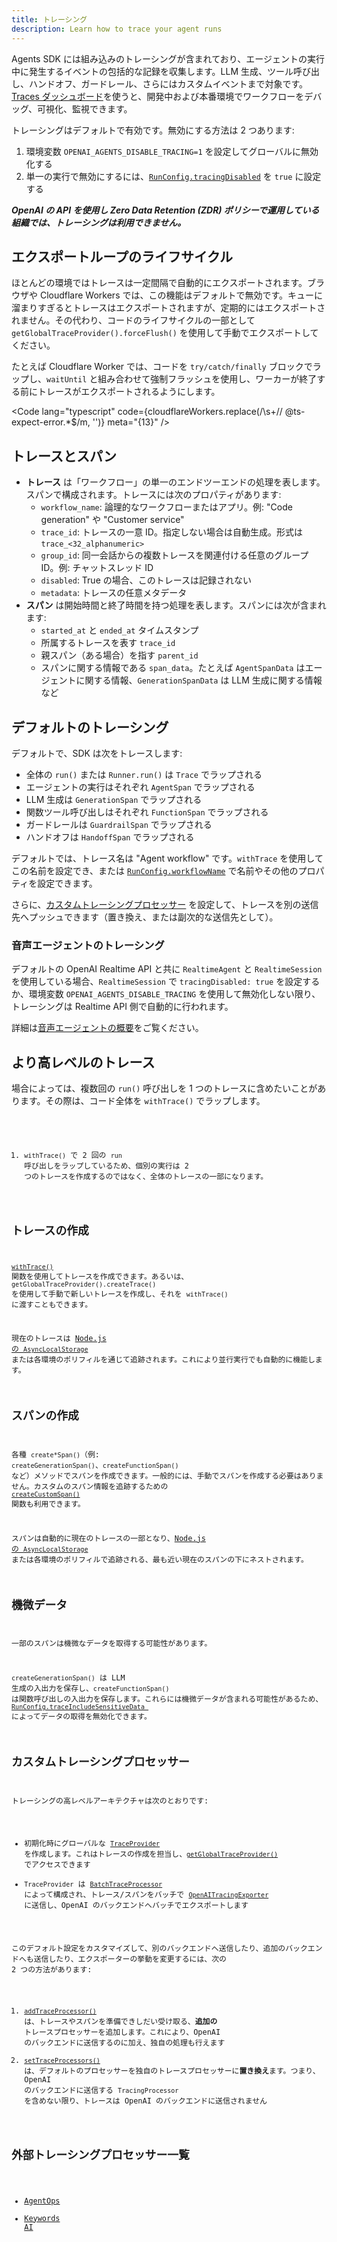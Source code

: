 ```yaml
---
title: トレーシング
description: Learn how to trace your agent runs
---
```



Agents SDK には組み込みのトレーシングが含まれており、エージェントの実行中に発生するイベントの包括的な記録を収集します。LLM 生成、ツール呼び出し、ハンドオフ、ガードレール、さらにはカスタムイベントまで対象です。[Traces ダッシュボード](https://platform.openai.com/traces)を使うと、開発中および本番環境でワークフローをデバッグ、可視化、監視できます。

<Aside type="note">

トレーシングはデフォルトで有効です。無効にする方法は 2 つあります:

1. 環境変数 `OPENAI_AGENTS_DISABLE_TRACING=1` を設定してグローバルに無効化する
2. 単一の実行で無効にするには、[`RunConfig.tracingDisabled`](/openai-agents-js/openai/agents-core/type-aliases/runconfig/#tracingdisabled) を `true` に設定する

**_OpenAI の API を使用し Zero Data Retention (ZDR) ポリシーで運用している組織では、トレーシングは利用できません。_**

</Aside>

## エクスポートループのライフサイクル

ほとんどの環境ではトレースは一定間隔で自動的にエクスポートされます。ブラウザや Cloudflare Workers では、この機能はデフォルトで無効です。キューに溜まりすぎるとトレースはエクスポートされますが、定期的にはエクスポートされません。その代わり、コードのライフサイクルの一部として `getGlobalTraceProvider().forceFlush()` を使用して手動でエクスポートしてください。

たとえば Cloudflare Worker では、コードを `try/catch/finally` ブロックでラップし、`waitUntil` と組み合わせて強制フラッシュを使用し、ワーカーが終了する前にトレースがエクスポートされるようにします。

<Code
  lang="typescript"
  code={cloudflareWorkers.replace(/\s+\/\/ @ts-expect-error.*$/m, '')}
  meta="{13}"
/>

## トレースとスパン

- **トレース** は「ワークフロー」の単一のエンドツーエンドの処理を表します。スパンで構成されます。トレースには次のプロパティがあります:
  - `workflow_name`: 論理的なワークフローまたはアプリ。例: "Code generation" や "Customer service"
  - `trace_id`: トレースの一意 ID。指定しない場合は自動生成。形式は `trace_<32_alphanumeric>`
  - `group_id`: 同一会話からの複数トレースを関連付ける任意のグループ ID。例: チャットスレッド ID
  - `disabled`: True の場合、このトレースは記録されない
  - `metadata`: トレースの任意メタデータ
- **スパン** は開始時間と終了時間を持つ処理を表します。スパンには次が含まれます:
  - `started_at` と `ended_at` タイムスタンプ
  - 所属するトレースを表す `trace_id`
  - 親スパン（ある場合）を指す `parent_id`
  - スパンに関する情報である `span_data`。たとえば `AgentSpanData` はエージェントに関する情報、`GenerationSpanData` は LLM 生成に関する情報など

## デフォルトのトレーシング

デフォルトで、SDK は次をトレースします:

- 全体の `run()` または `Runner.run()` は `Trace` でラップされる
- エージェントの実行はそれぞれ `AgentSpan` でラップされる
- LLM 生成は `GenerationSpan` でラップされる
- 関数ツール呼び出しはそれぞれ `FunctionSpan` でラップされる
- ガードレールは `GuardrailSpan` でラップされる
- ハンドオフは `HandoffSpan` でラップされる

デフォルトでは、トレース名は "Agent workflow" です。`withTrace` を使用してこの名前を設定でき、または [`RunConfig.workflowName`](/openai-agents-js/openai/agents-core/type-aliases/runconfig/#workflowname) で名前やその他のプロパティを設定できます。

さらに、[カスタムトレーシングプロセッサー](#custom-tracing-processors) を設定して、トレースを別の送信先へプッシュできます（置き換え、または副次的な送信先として）。

### 音声エージェントのトレーシング

デフォルトの OpenAI Realtime API と共に `RealtimeAgent` と `RealtimeSession` を使用している場合、`RealtimeSession` で `tracingDisabled: true` を設定するか、環境変数 `OPENAI_AGENTS_DISABLE_TRACING` を使用して無効化しない限り、トレーシングは Realtime API 側で自動的に行われます。

詳細は[音声エージェントの概要](/openai-agents-js/ja/guides/voice-agents)をご覧ください。

## より高レベルのトレース

場合によっては、複数回の `run()` 呼び出しを 1 つのトレースに含めたいことがあります。その際は、コード全体を `withTrace()` でラップします。

<Code lang="typescript" code={customTraceExample} />

1. `withTrace()` で 2 回の `run` 呼び出しをラップしているため、個別の実行は 2 つのトレースを作成するのではなく、全体のトレースの一部になります。

## トレースの作成

[`withTrace()`](/openai-agents-js/openai/agents-core/functions/withtrace/) 関数を使用してトレースを作成できます。あるいは、`getGlobalTraceProvider().createTrace()` を使用して手動で新しいトレースを作成し、それを `withTrace()` に渡すこともできます。

現在のトレースは [Node.js の `AsyncLocalStorage`](https://nodejs.org/api/async_context.html#class-asynclocalstorage) または各環境のポリフィルを通じて追跡されます。これにより並行実行でも自動的に機能します。

## スパンの作成

各種 `create*Span()`（例: `createGenerationSpan()`、`createFunctionSpan()` など）メソッドでスパンを作成できます。一般的には、手動でスパンを作成する必要はありません。カスタムのスパン情報を追跡するための [`createCustomSpan()`](/openai-agents-js/openai/agents-core/functions/createcustomspan/) 関数も利用できます。

スパンは自動的に現在のトレースの一部となり、[Node.js の `AsyncLocalStorage`](https://nodejs.org/api/async_context.html#class-asynclocalstorage) または各環境のポリフィルで追跡される、最も近い現在のスパンの下にネストされます。

## 機微データ

一部のスパンは機微なデータを取得する可能性があります。

`createGenerationSpan()` は LLM 生成の入出力を保存し、`createFunctionSpan()` は関数呼び出しの入出力を保存します。これらには機微データが含まれる可能性があるため、[`RunConfig.traceIncludeSensitiveData
`](/openai-agents-js/openai/agents-core/type-aliases/runconfig/#traceincludesensitivedata) によってデータの取得を無効化できます。

## カスタムトレーシングプロセッサー

トレーシングの高レベルアーキテクチャは次のとおりです:

- 初期化時にグローバルな [`TraceProvider`](/openai-agents-js/openai/agents-core/classes/traceprovider) を作成します。これはトレースの作成を担当し、[`getGlobalTraceProvider()`](/openai-agents-js/openai/agents-core/functions/getglobaltraceprovider/) でアクセスできます
- `TraceProvider` は [`BatchTraceProcessor`](/openai-agents-js/openai/agents-core/classes/batchtraceprocessor/) によって構成され、トレース/スパンをバッチで [`OpenAITracingExporter`](/openai-agents-js/openai/agents-openai/classes/openaitracingexporter/) に送信し、OpenAI のバックエンドへバッチでエクスポートします

このデフォルト設定をカスタマイズして、別のバックエンドへ送信したり、追加のバックエンドへも送信したり、エクスポーターの挙動を変更するには、次の 2 つの方法があります:

1. [`addTraceProcessor()`](/openai-agents-js/openai/agents-core/functions/addtraceprocessor) は、トレースやスパンを準備できしだい受け取る、**追加の** トレースプロセッサーを追加します。これにより、OpenAI のバックエンドに送信するのに加え、独自の処理も行えます
2. [`setTraceProcessors()`](/openai-agents-js/openai/agents-core/functions/settraceprocessors) は、デフォルトのプロセッサーを独自のトレースプロセッサーに**置き換え**ます。つまり、OpenAI のバックエンドに送信する `TracingProcessor` を含めない限り、トレースは OpenAI のバックエンドに送信されません

## 外部トレーシングプロセッサー一覧

- [AgentOps](https://docs.agentops.ai/v2/usage/typescript-sdk#openai-agents-integration)
- [Keywords AI](https://docs.keywordsai.co/integration/development-frameworks/openai-agents-sdk-js)
